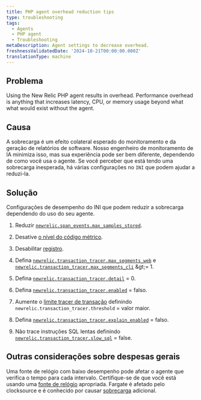 ```yaml
---
title: PHP agent overhead reduction tips
type: troubleshooting
tags:
  - Agents
  - PHP agent
  - Troubleshooting
metaDescription: Agent settings to decrease overhead.
freshnessValidatedDate: '2024-10-21T00:00:00.000Z'
translationType: machine
---
```


## Problema

Using the New Relic PHP agent results in overhead. Performance overhead is anything that increases latency, CPU, or memory usage beyond what what would exist without the agent.

## Causa

A sobrecarga é um efeito colateral esperado do monitoramento e da geração de relatórios de software. Nosso engenheiro de monitoramento de IA minimiza isso, mas sua experiência pode ser bem diferente, dependendo de como você usa o agente. Se você perceber que está tendo uma sobrecarga inesperada, há várias configurações no `INI` que podem ajudar a reduzi-la.

## Solução

Configurações de desempenho do INI que podem reduzir a sobrecarga dependendo do uso do seu agente.

1. Reduzir [`newrelic.span_events.max_samples_stored`](/docs/apm/agents/php-agent/configuration/php-agent-configuration/#inivar-span-events-max-samples-stored).

2. Desative [o nível do código métrico](/docs/apm/agents/php-agent/configuration/php-agent-configuration/#inivar-code-level-metrics).

3. Desabilitar [registro](/docs/apm/agents/php-agent/configuration/php-agent-configuration/#log-forwarding).

4. Defina [`newrelic.transaction_tracer.max_segments_web`](/docs/apm/agents/php-agent/configuration/php-agent-configuration/#inivar-tt-maxsegweb) e [`newrelic.transaction_tracer.max_segments_cli`](/docs/apm/agents/php-agent/configuration/php-agent-configuration/#inivar-tt-maxsegcli) &amp;gt;= 1.

5. Defina [`newrelic.transaction_tracer.detail`](/docs/apm/agents/php-agent/configuration/php-agent-configuration/#inivar-tt-detail) = 0.

6. Defina [`newrelic.transaction_tracer.enabled`](/docs/agents/php-agent/configuration/php-agent-configuration#inivar-tt-enabled) = falso.

7. Aumente o [limite tracer de transação](/docs/agents/php-agent/configuration/php-agent-configuration#inivar-tt-threshold) definindo `newrelic.transaction_tracer.threshold` = valor maior.

8. Defina [`newrelic.transaction_tracer.explain_enabled`](/docs/agents/php-agent/configuration/php-agent-configuration#inivar-tt-explain-enabled) = falso.

9. Não trace instruções SQL lentas definindo [`newrelic.transaction_tracer.slow_sql`](/docs/agents/php-agent/configuration/php-agent-configuration#inivar-tt-slowsql) = false.

## Outras considerações sobre despesas gerais

Uma fonte de relógio com baixo desempenho pode afetar o agente que verifica o tempo para cada intervalo. Certifique-se de que você está usando uma [fonte de relógio](https://forum.newrelic.com/s/hubtopic/aAX8W0000008a7rWAA/relic-solution-php-agent-cpu-overhead-tips) apropriada. Fargate é afetado pelo clocksource e é conhecido por causar [sobrecarga](/docs/apm/agents/php-agent/troubleshooting/fargate-nitro-clock-performance-impact/) adicional.